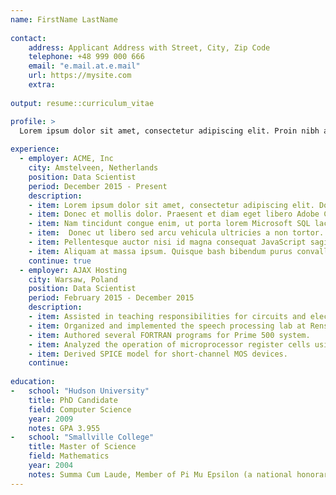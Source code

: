```yaml
---
name: FirstName LastName
    
contact:
    address: Applicant Address with Street, City, Zip Code
    telephone: +48 999 000 666
    email: "e.mail.at.e.mail"
    url: https://mysite.com
    extra:
    
output: resume::curriculum_vitae

profile: >
  Lorem ipsum dolor sit amet, consectetur adipiscing elit. Proin nibh augue, suscipit a, scelerisque sed, lacinia in, mi. Cras vel lorem. Etiam pellentesque aliquet tellus. Phasellus pharetra nulla ac diam. Quisque semper justo at risus. Donec venenatis, turpis vel hendrerit interdum, dui ligula ultricies purus, sed posuere libero dui id orci. 
  
experience:
  - employer: ACME, Inc
    city: Amstelveen, Netherlands
    position: Data Scientist
    period: December 2015 - Present
    description: 
    - item: Lorem ipsum dolor sit amet, consectetur adipiscing elit. Donec a diam lectus.
    - item: Donec et mollis dolor. Praesent et diam eget libero Adobe Coldfusion egestas mattis sit amet vitae augue.
    - item: Nam tincidunt congue enim, ut porta lorem Microsoft SQL lacinia consectetur.
    - item:  Donec ut libero sed arcu vehicula ultricies a non tortor. Lorem ipsum dolor sit amet, consectetur adipiscing elit.
    - item: Pellentesque auctor nisi id magna consequat JavaScript sagittis.
    - item: Aliquam at massa ipsum. Quisque bash bibendum purus convallis nulla ultrices ultricies.
    continue: true
  - employer: AJAX Hosting
    city: Warsaw, Poland
    position: Data Scientist
    period: February 2015 - December 2015
    description:
    - item: Assisted in teaching responsibilities for circuits and electronics courses.
    - item: Organized and implemented the speech processing lab at Rensselaer. 
    - item: Authored several FORTRAN programs for Prime 500 system. 
    - item: Analyzed the operation of microprocessor register cells using SPICE and circuit analysis techniques. 
    - item: Derived SPICE model for short-channel MOS devices. 
    continue:
  
education:
-   school: "Hudson University"
    title: PhD Candidate
    field: Computer Science
    year: 2009
    notes: GPA 3.955
-   school: "Smallville College"
    title: Master of Science
    field: Mathematics
    year: 2004
    notes: Summa Cum Laude, Member of Pi Mu Epsilon (a national honorary mathematics society)
---
```


<!-- Custom LaTeX, such as an atheltics section can be used -->
\begin{rSection}{Athletics}
\textbf{Ice Hockey} \emph{Goaltender} | \textbf{Hudson University} | 2000--2004 \\
\textbf{Curling} \emph{Vice Skip} | \textbf{Hudson University} | 2000--2004
\end{rSection}

